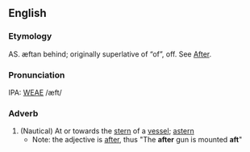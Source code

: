 ==English==
===Etymology===
AS. æftan behind; originally superlative of &ldquo;of&rdquo;, off.  See [[After]].

===Pronunciation===
IPA: [[WEAE]] /æft/

===Adverb===
#(Nautical) At or towards the [[stern]] of a [[vessel]]; [[astern]]
#*Note: the adjective is [[after]], thus "The '''after''' gun is mounted '''aft'''"